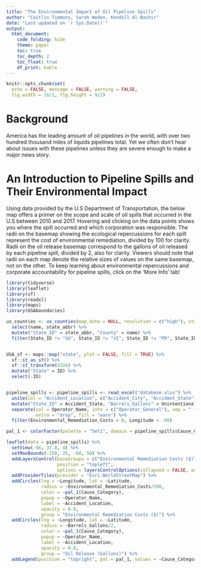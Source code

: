 ```yaml
---
title: "The Environmental Impact of Oil Pipeline Spills"
author: "Caitlin Timmons, Sarah Weden, Kendall Al-Bashir"
date: "Last updated on `r Sys.Date()`"
output:
  html_document:
    code_folding: hide
    theme: paper
    toc: true
    toc_depth: 2
    toc_float: true
    df_print: kable
---
```


```r
knitr::opts_chunk$set(
  echo = FALSE, message = FALSE, warning = FALSE, 
  fig.width = 16/2, fig.height = 9/2)
```

<!--
Comments in HTML are like this! 
-->
# Background

America has the leading amount of oil pipelines in the world, with over two hundred thousand miles of liquids pipelines total. Yet we often don’t hear about issues with these pipelines unless they are severe enough to make a major news story.


# An Introduction to Pipeline Spills and Their Environmental Impact

Using data provided by the U.S Department of Transportation, the below map offers a primer on the scope and scale of oil spills that occurred in the U.S between 2010 and 2017. Hovering and clicking on the data points shows you where the spill occurred and which corporation was responsible. The radii on the basemap showing the ecological repercussions for each spill represent the cost of environmental remediation, divided by 100 for clarity. Radii on the oil release basemap correspond to the gallons of oil released by each pipeline spill, divided by 2, also for clarity. Viewers should note that radii on each map denote the relative sizes of values on the same basemap, not on the other. To keep learning about environmental repercussions and corporate accountability for pipeline spills, click on the ‘More Info’ tab!

``` r
library(tidyverse)
library(leaflet)
library(sf)
library(readxl)
library(maps)
library(USAboundaries)

us_counties <- us_counties(map_date = NULL, resolution = c("high"), states = NULL) %>%
  select(name, state_abbr) %>%
  mutate("State_ID" = state_abbr, "County" = name) %>%
  filter(State_ID != "GU", State_ID != "VI", State_ID != "PR", State_ID != "AS", State_ID != "MP", State_ID != "HI", State_ID != "AK") 


USA_sf <- maps::map("state", plot = FALSE, fill = TRUE) %>%
  sf::st_as_sf() %>%
  sf::st_transform(4326) %>%
  mutate("State" = ID) %>%
  select(-ID)


pipeline_spills <- pipeline_spills <- read_excel("database.xlsx") %>%
  unite(col = "Accident_Location", c("Accident_City", "Accident_State"), sep = ", ", remove = FALSE) %>%
  mutate("State_ID" = Accident_State, "Barrels_Gallons" = Unintentional_Release_Barrels*42) %>%
  separate(col = Operator_Name, into = c("Operator_General"), sep = " ", remove = FALSE, convert = FALSE, 
           extra = "drop", fill = "warn") %>%
  filter(Environmental_Remediation_Costs > 0, Longitude < -60)

```


``` r
pal_1 <- colorFactor(palette = "Set1", domain = pipeline_spills$Cause_Category)

leaflet(data = pipeline_spills) %>%
  setView(-96, 37.8, 4) %>%
  setMaxBounds(-150, 25, -60, 50) %>%  
  addLayersControl(baseGroups = c("Environmental Remediation Costs ($)", "Oil Release (Gallons)"),
                   position = "topleft",
                   options = layersControlOptions(collapsed = FALSE, autoZIndex = TRUE)) %>%  
  addProviderTiles(provider = "Esri.WorldStreetMap") %>%
  addCircles(lng = ~Longitude, lat = ~Latitude, 
             radius = ~Environmental_Remediation_Costs/200,
             color = ~pal_1(Cause_Category),
             popup = ~Operator_Name,
             label = ~Accident_Location,
             opacity = 0.8,
             group = "Environmental Remediation Costs ($)") %>%
  addCircles(lng = ~Longitude, lat = ~Latitude, 
             radius = ~Barrels_Gallons/2,
             color = ~pal_1(Cause_Category),
             popup = ~Operator_Name,
             label = ~Accident_Location,
             opacity = 0.8,
             group = "Oil Release (Gallons)") %>%
  addLegend(position = "topright", pal = pal_1, values = ~Cause_Category, title = "Cause of Spill")

```

